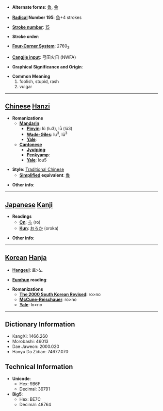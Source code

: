 * '''Alternate forms''': [[鲁]], [[魯]]

* '''[[Wiktionary:Chinese radical index| Radical]] Number 195''': [[Wiktionary:Chinese radical index 魚|魚]]+4 strokes

* '''[[Wiktionary:Chinese total strokes index|Stroke number]]''': [[Wiktionary:Chinese total strokes index 15|15]]

* '''Stroke order''': 

* '''[[Wiktionary:Chinese four corner index|Four-Corner System]]''': 2760<sub>3</sub>

* '''[[Wiktionary:Chinese Cangjie index|Cangjie input]]''': 弓田火日 (NWFA)

* '''Graphical Significance and Origin''': 

* '''Common Meaning'''
*#foolish, stupid, rash
*# vulgar


----

== [[Chinese]] [[Hanzi]] ==

* '''Romanizations'''
** '''[[Mandarin]]'''
*** '''[[Pinyin]]''': lǔ (lu3), lǚ (lü3)
*** '''[[Wade-Giles]]''': lu<sup>3</sup>, lü<sup>3</sup>
*** '''[[Yale]]''': 
** '''[[Cantonese]]'''
*** '''[[Jyutping]]''':
*** '''[[Penkyamp]]''': 
*** '''[[Yale]]''': lou5

* '''Style''': [[Traditional Chinese]] 
** '''[[Simplified Chinese|Simplified]] equivalent''': [[鲁]]

* '''Other info''': 

----

== [[Japanese]] [[Kanji]] ==

* '''Readings'''
** '''[[On]]''': [[ろ]] (ro)
** '''[[Kun]]''': [[おろか]] (oroka)

* '''Other info''':  

----

== [[Korean]] [[Hanja]] ==

* '''[[Hangeul]]''': 로>노

* '''[[Eumhun]] reading''': 

* '''Romanizations'''
** '''[[The 2000 South Korean Revised Romanization|The 2000 South Korean Revised]]''': ro>no
** '''[[McCune-Reischauer]]''': ro>no
** '''[[Yale]]''': lo>no

----

== Dictionary Information ==

* KangXi: 1466.260
* Morobashi: 46013
* Dae Jaweon: 2000.020
* Hanyu Da Zidian: 74677.070

== Technical Information ==

* '''Unicode''':
** Hex: 9B6F
** Decimal: 39791
* '''Big5''':
** Hex: BE7C
** Decimal: 48764